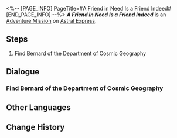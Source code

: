<%-- [PAGE_INFO]
PageTitle=#A Friend in Need Is a Friend Indeed#
[END_PAGE_INFO] --%>
{{Stub|Dialogue.}}
{{Mission Infobox
|id            = 4050031
|title         = 
|image         = <!--Mission A Friend in Need Is a Friend Indeed.png-->
|type          = Adventure
|event_name    = 
|chapter       = 
|requirements  = {{subst:void|<!--Unknown: {"Type":"Manual"}-->}}
|summary       = <!--official mission summary from Fate's Atlas-->
|characters    = Trailblazer
|startLocation = [[Astral Express]] - [[Parlor Car]]
|world         = Astral Express
|area          = Parlor Car
|prev          = 
|next          = 
|rewards       = Sparse Aether*2; Feather of Flame*1; Credit*8,000
}}
'''''A Friend in Need Is a Friend Indeed''''' is an [[Adventure Mission]] on [[Astral Express]].

==Steps==
# Find Bernard of the Department of Cosmic Geography

<!--
==Gameplay Notes==

--><!--
==Trial Character==

-->
==Dialogue==
{{Stub Dialogue}}
{{Dialogue End}}

===Find Bernard of the Department of Cosmic Geography===
{{Mission Description|type=adventure|location=Master Control Zone|update|Speak with the veteran of Department of Cosmic Geography, Bernard, and help to replenish provisions on the Express.}}
{{Dialogue Start}}
:{{tx}}
{{Dialogue End}}

==Other Languages==
{{Other Languages
|en   = A Friend in Need Is a Friend Indeed
|zhs  = 出门靠朋友
|zht  = 出外靠朋友
|ja   = 家を出れば友達が頼り
|ko   = 밖에선 친구에게 의지해야 해
|es   = Para eso están los amigos
|fr   = C'est dans le besoin qu'on reconnaît ses amis
|ru   = Друг познаётся в беде
|th   = เพื่อนในยามยากคือเพื่อนแท้
|vi   = Ra Đường Nhờ Bạn Bè
|de   = Wahre Freunde erkennt man in der Not
|id   = Mengandalkan Teman
|pt   = Amigo Estou Aqui
}}

==Change History==
{{Change History|1.1}}
